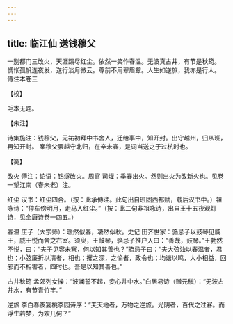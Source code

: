 ```yaml
---
---
---
```

title: 临江仙 送钱穆父
---







一别都门三改火，天涯蹋尽红尘。依然一笑作春温。无波真古井，有节是秋筠。　惆怅孤帆连夜发，送行淡月微云。尊前不用翠眉颦。人生如逆旅，我亦是行人。　傅注本卷三





【校】


毛本无题。





【朱注】


诗集施注：钱穆父，元祐初拜中书舍人，迁给事中，知开封。出守越州，归从班，再知开封。 案穆父罢越守北归，在辛未春，是词当送之于过杭时也。





【笺】


改火 傅注：论语：钻燧改火。周官 司爟：季春出火。然则出火为改新火也。见卷一望江南（春未老）注。

红尘 汉书：红尘四合。（按：此承傅注。此句出自班固西都赋，载后汉书中。）祖咏诗：“停车傍明月，走马入红尘。”（按：此二句非祖咏诗，出自王十五夜观灯诗，见全唐诗卷一四五。）

春温 庄子（大宗师）：暖然似春，凄然似秋。史记 田齐世家：驺忌子以鼓琴见威王，威王悦而舍之右室。须臾，王鼓琴，驺忌子推户入曰：“善哉，鼓琴。”王勃然不悦，曰：“夫子见容未察，何以知其善也？”驺忌子曰：“夫大弦浊以春温者，君也；小弦廉折以清者，相也；攫之深，之愉者，政令也；均谐以鸣，大小相益，回邪而不相害者，四时也。吾是以知其善也。”

古井秋筠 孟郊列女操：“波澜誓不起，妾心井中水。”白居易诗（赠元稹）：“无波古井水，有节青竹竿。”

逆旅 李白春夜宴桃李园诗序：“夫天地者，万物之逆旅。光阴者，百代之过客。而浮生若梦，为欢几何？”